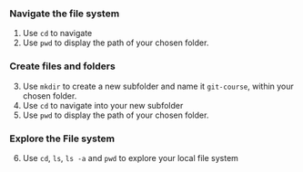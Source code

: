 ### Navigate the file system
1. Use `cd` to navigate
2. Use `pwd` to display the path of your chosen folder.

### Create files and folders

3. Use `mkdir` to create a new subfolder and name it `git-course`, within your chosen folder.
4. Use `cd` to navigate into your new subfolder
5. Use `pwd` to display the path of your chosen folder.

### Explore the File system

6. Use `cd`, `ls`, `ls -a` and `pwd` to explore your local file system

